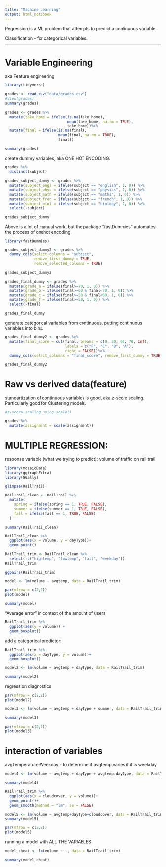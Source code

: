 ```yaml
---
title: "Machine Learning"
output: html_notebook
---
```


Regression is a ML problem that attempts to predict a continuous variable.

Classification - for categorical variables.

-----

# Variable Engineering

aka Feature engineering

```r
library(tidyverse)
```

```r
grades <- read_csv("data/grades.csv")
#View(grades)
summary(grades)
```

```r
grades <- grades %>%
  mutate(take_home = ifelse(is.na(take_home), 
                            mean(take_home, na.rm = TRUE), 
                            take_home))%>%
  mutate(final = ifelse(is.na(final),
                        mean(final, na.rm = TRUE),
                        final))

summary(grades)
```

create dummy variables, aka ONE HOT ENCODING.
```r
grades %>%
  distinct(subject)

grades_subject_dummy <- grades %>%
  mutate(subject_engl = ifelse(subject == "english", 1, 0)) %>%
  mutate(subject_phys = ifelse(subject == "physics", 1, 0)) %>%
  mutate(subject_math = ifelse(subject == "maths", 1, 0)) %>%
  mutate(subject_fren = ifelse(subject == "french", 1, 0)) %>%
  mutate(subject_biol = ifelse(subject == "biology", 1, 0)) %>%
  select(-subject)

grades_subject_dummy
```
Above is a lot of manual work, but the package "fastDummies" automates the process of onehot encoding.
```r
library(fastDummies)
```
```r
grades_subject_dummy2 <- grades %>%
  dummy_cols(select_columns = "subject", 
             remove_first_dummy = TRUE,
             remove_selected_columns = TRUE)

grades_subject_dummy2
```

```r
grades_final_dummy <- grades %>%
  mutate(grade_a = ifelse(final>=70, 1, 0)) %>%
  mutate(grade_b = ifelse(final>=60 & final<70, 1, 0)) %>%
  mutate(grade_c = ifelse(final>=50 & final<60, 1, 0)) %>%
  mutate(grade_f = ifelse(final>=50, 1, 0)) %>%
  select(-final)

grades_final_dummy
```

generate categorical variables from continuous. putting continuous variables into bins.

```r
grades_final_dummy2 <- grades %>%
  mutate(final_score = cut(final, breaks = c(0, 50, 60, 70, Inf), 
                           labels = c("F", "C", "B", "A"),
                           right = FALSE))%>%
  dummy_cols(select_columns = "final_score", remove_first_dummy = TRUE, remove_selected_columns = TRUE)

grades_final_dummy2
```

# Raw vs derived data(feature)

standartization of continuous variables is good, aka z-score scaling. Particularly good for Clustering models.

```r
#z-score scaling using scale()

grades %>%
  mutate(assignment = scale(assignment))
```

# MULTIPLE REGRESSION:

response variable (what we trying to predict): volume of traffic on rail trail
```r
library(mosaicData)
library(ggiraphExtra)
library(GGally)
```
```r
glimpse(RailTrail)
```
```r
RailTrail_clean <- RailTrail %>%
  mutate(
    spring = ifelse(spring == 1, TRUE, FALSE),
    summer = ifelse(summer == 1, TRUE, FALSE),
    fall = ifelse(fall == 1, TRUE, FALSE)
  )
```
```r
summary(RailTrail_clean)
```
```r
RailTrail_clean %>%
  ggplot(aes(x = volume, y = dayType))+ 
  geom_point()
```
```r
RailTrail_trim <- RailTrail_clean %>%
  select(-c("hightemp", "lowtemp", "fall", "weekday"))
RailTrail_trim
```
```r
ggpairs(RailTrail_trim) 
```
```r
model <- lm(volume ~ avgtemp, data = RailTrail_trim)

par(mfrow = c(2,2))
plot(model)
```
```r
summary(model)
```
"Average error" in context of the amount of users
```r
RailTrail_trim %>%
  ggplot(aes(y = volume)) +
  geom_boxplot()
```

add a categorical predictor:

```r
RailTrail_trim %>%
  ggplot(aes(x = dayType, y = volume))+
  geom_boxplot()
```

```r
model2 <- lm(volume ~ avgtemp + dayType, data = RailTrail_trim)

summary(model2)
```

regression diagnostics

```r
par(mfrow = c(2,2))
plot(model2)
```
```r
model3 <- lm(volume ~ avgtemp + dayType + summer, data = RailTrail_trim)

summary(model3)
```
```r
par(mfrow = c(2,2))
plot(model3)
```

# interaction of variables

avgTemperature:Weekday - to determine if avgtemp varies if it is weekday
```r
model4 <- lm(volume ~ avgtemp + dayType + avgtemp:dayType, data = RailTrail_trim)

summary(model4)
```
```r
RailTrail_trim %>%
  ggplot(aes(x = cloudcover, y = volume))+
  geom_point()+
  geom_smooth(method = "lm", se = FALSE)
```
```r
model5 <- lm(volume ~ avgtemp+dayType+cloudcover, data = RailTrail_trim)
summary(model5)
```
```r
par(mfrow = c(2,2))
plot(model5)
```

running a model with ALL THE VARIABLES

```r
model_cheat <- lm(volume ~ ., data = RailTrail_trim)

summary(model_cheat)
```





















